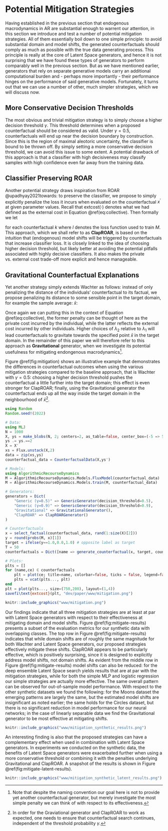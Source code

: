 # Potential Mitigation Strategies {#mitigate}

Having established in the previous section that endogenous macrodynamics in AR are substantial enough to warrent our attention, in this section we introduce and test a number of potential mitigation strategies. All of them essentially boil down to one simple principle: to avoid substantial domain and model shifts, the generated counterfactuals should comply as much as possible with the true data generating process. This principle is really at the core of Latent Space generators, and hence it is not surprising that we have found these types of generators to perform comparably well in the previous section. But as we have mentioned earlier, generators that rely on separate generative models carry an additional computational burden and - perhaps more importantly - their performance hinges on the performance of said generative models. Fortunately, it turns out that we can use a number of other, much simpler strategies, which we will discuss now. 

## More Conservative Decision Thresholds

The most obvious and trivial mitigation strategy is to simply choose a higher decision threshold $\gamma$. This threshold determines when a proposed counterfactual should be considered as valid. Under $\gamma=0.5$, counterfactuals will end up near the decision boundary by construction. Since this is the region of maximal aleotoric uncertainty, the classifier is bound to be thrown off. By simply setting a more conservative decision threshold, we can avoid this issue to some extent. A potential drawback of this approach is that a classifier with high decisiveness may classify samples with high confidence even far away from the training data. 

## Classifier Preserving ROAR

Another potential strategy draws inspiration from ROAR @upadhyay2021towards: to preserve the classifier, we propose to simply explicitly penalize the loss it incurs when evaluated on the counterfactual $x^\prime$ at given parameter values. Recall that $\text{extcost}(\cdot)$ denotes what we had defined as the external cost in Equation \@ref(eq:collective). Then formally we let

\begin{equation}
\begin{aligned}
\text{extcost}(f(s_k^\prime)) = l(M(f(s_k^\prime)),y^\prime) (\#eq:clap)
\end{aligned}
\end{equation} 

for each counterfactual $k$ where $l$ denotes the loss function used to train $M$. This approach, which we shall refer to as **ClapROAR**, is based on the intuition that (endogenous) model shifts will be triggered by counterfactuals that increase classifier loss. It is closely linked to the idea of choosing higher decision threshold, but likely better at avoiding the potential pitfalls associated with highly decisive classifiers. It also makes the private vs. external cost trade-off more explicit and hence manageable.

## Gravitational Counterfactual Explanations 

Yet another strategy simply extends Wachter as follows: instead of only penalizing the distance of the individuals' counterfactual to its factual, we propose penalizing its distance to some sensible point in the target domain, for example the sample average: $\bar{x}$:

\begin{equation}
\begin{aligned}
\text{extcost}(f(s_k^\prime)) = \text{dist}(f(s_k^\prime),\bar{x})  (\#eq:grav)
\end{aligned}
\end{equation}

Once again we can putting this in the context of Equation \@ref(eq:collective), the former penalty can be thought of here as the private cost incurred by the individual, while the latter reflects the external cost incurred by other individuals. Higher choices of $\lambda_2$ relative to $\lambda_1$ will lead counterfactuals to gravitate towards the specified point $\bar{x}$ in the target domain. In the remainder of this paper we will therefore refer to this approach as **Gravitational** generator, when we investigate its potential usefulness for mitigating endongenous macrodynamics^[Note that despite the naming convention our goal here is not to provide yet another counterfactual generator, but merely investigate the most simple penalty we can think of with respect to its effectiveness.]. 

Figure \@ref(fig:mitigation) shows an illustrative example that demonstrates the differences in counterfactual outcomes when using the various mitigation strategies compared to the baseline approach, that is Wachter with $\gamma=0.5$: choosing a higher decision threshold pushes the counterfactual a little further into the target domain; this effect is even stronger for ClapROAR; finally, using the Gravitational generator the counterfactual ends up all the way inside the target domain in the neighbourhood of $\bar{x}$^[In order for the Graviational generator and ClapROAR to work as expected, one needs to ensure that counterfactual search continues, independent of the threshold probability $\gamma$.].

```julia
using Random
Random.seed!(2022)

# Data:
using MLJ
N = 1000
X, ys = make_blobs(N, 2; centers=2, as_table=false, center_box=(-5 => 5), cluster_std=0.5)
ys .= ys.==2
X = X'
xs = Flux.unstack(X,2)
data = zip(xs,ys)
counterfactual_data = CounterfactualData(X,ys')

# Models:
using AlgorithmicRecourseDynamics
M = AlgorithmicRecourseDynamics.Models.FluxModel(counterfactual_data)
M = AlgorithmicRecourseDynamics.Models.train(M, counterfactual_data)

# Generators:
generators = Dict(
    "Generic (γ=0.5)" => GenericGenerator(decision_threshold=0.5),
    "Generic (γ=0.9)" => GenericGenerator(decision_threshold=0.9),
    "Gravitational" => GravitationalGenerator(),
    "ClapROAR" => ClapROARGenerator()
)

# Counterfactuals
x = select_factual(counterfactual_data, rand(1:size(X)[2])) 
y = round(probs(M, x)[1])
target = ifelse(y==1.0,0.0,1.0) # opposite label as target
T = 50
counterfactuals = Dict([name => generate_counterfactual(x, target, counterfactual_data, M, gen; T=T, latent_space=false) for (name, gen) in generators])

# Plots:
plts = []
for (name,ce) ∈ counterfactuals
    plt = plot(ce; title=name, colorbar=false, ticks = false, legend=false)
    plts = vcat(plts..., plt)
end
plt = plot(plts..., size=(750,200), layout=(1,4))
savefi\text{extcost}(plt, "dev/paper/www/mitigation.png")
```


```r
knitr::include_graphics("www/mitigation.png")
```

Our findings indicate that all three mitigation strategies are at least at par with Latent Space generators with respect to their effectiveness at mitigating domain and model shifts. Figure \@ref(fig:mitigate-results) presents a subset of the evaluation metrics for our synthetic data with overlapping classes. The top row in Figure \@ref(fig:mitigate-results) indicates that while domain shifts are of roughly the same magnitude for both Wachter and Latent Space generators, our proposed strategies effectively mitigate these shifts. ClapROAR appears to be particularly effective, which is positively surprising, since it is designed to explicitly address model shifts, not domain shifts. As evident from the middle row in Figure \@ref(fig:mitigate-results) model shifts can also be reduced: for the deep ensemble Latent Space search yields results that are at par with the mitigation strategies, while for both the simple MLP and logistic regression our simple strategies are actually more effective. The same overall pattern can be observed for out-of-sample model performance. With respect to the other synthetic datasets we found the following: for the Moons dataset the emerging patterns are largely the same, but the estimated model shifts are insignificant as noted earlier; the same holds for the Circles dataset, but there is no significant reduction in model performance for our neural networks; in the case of linearly separable data we find the Gravitational generator to be most effective at mitigating shifts. 

```r
knitr::include_graphics("www/mitigation_synthetic_results.png")
```

An interesting finding is also that the proposed strategies can have a complementary effect when used in combination with Latent Space generators. In experiments we conducted on the synthetic data, the benefits of Latent Space generators were exacerbated further when using a more conservative threshold or combining it with the penalties underlying Gravitational and ClapROAR. A snapshot of the results is shown in Figure \@ref(fig:mitigate-latent-results). 


```r
knitr::include_graphics("www/mitigation_synthetic_latent_results.png")
```
